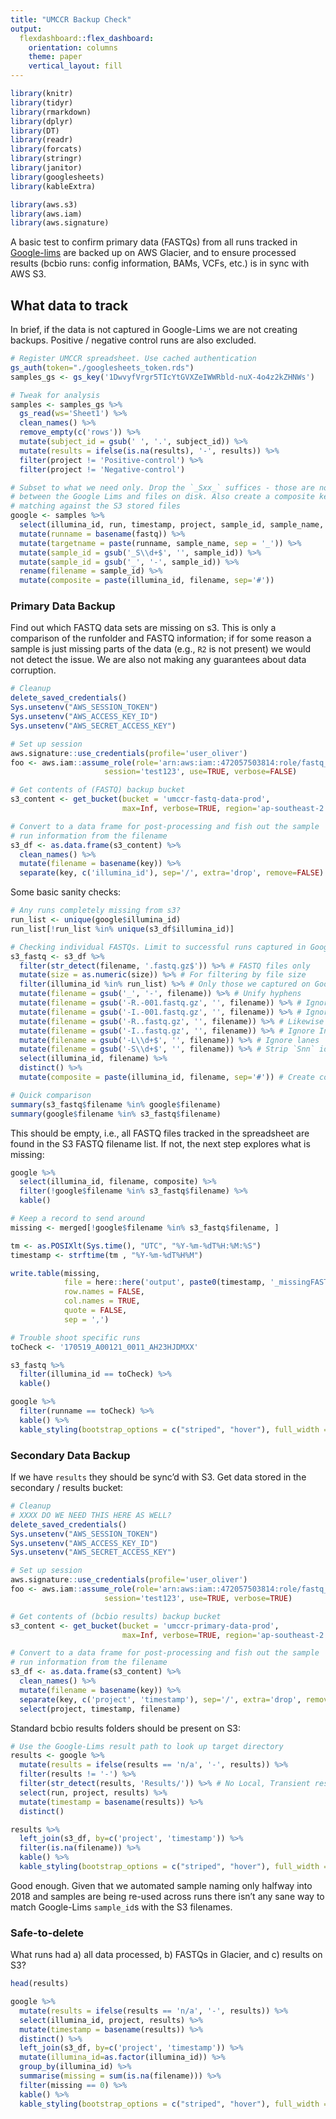 ```yaml
---
title: "UMCCR Backup Check"
output: 
  flexdashboard::flex_dashboard:
    orientation: columns
    theme: paper
    vertical_layout: fill
---
```


```r
library(knitr)
library(tidyr)
library(rmarkdown)
library(dplyr)
library(DT)
library(readr)
library(forcats)
library(stringr)
library(janitor)
library(googlesheets)
library(kableExtra)

library(aws.s3)
library(aws.iam)
library(aws.signature)
```

A basic test to confirm primary data (FASTQs) from all runs tracked in [Google-lims](https://docs.google.com/spreadsheets/d/1DwvyfVrgr5TIcYtGVXZeIWWRbld-nuX-4o4z2kZHNWs/edit#gid=0) are backed up on AWS Glacier, and to ensure processed results (bcbio runs: config information, BAMs, VCFs, etc.) is in sync with AWS S3. 

## What data to track

In brief, if the data is not captured in Google-Lims we are not creating backups. Positive / negative control runs are also excluded. 


```r
# Register UMCCR spreadsheet. Use cached authentication
gs_auth(token="./googlesheets_token.rds")
samples_gs <- gs_key('1DwvyfVrgr5TIcYtGVXZeIWWRbld-nuX-4o4z2kZHNWs')

# Tweak for analysis
samples <- samples_gs %>%
  gs_read(ws='Sheet1') %>%
  clean_names() %>%
  remove_empty(c('rows')) %>%
  mutate(subject_id = gsub(' ', '.', subject_id)) %>%
  mutate(results = ifelse(is.na(results), '-', results)) %>%
  filter(project != 'Positive-control') %>%
  filter(project != 'Negative-control')

# Subset to what we need only. Drop the `_Sxx_` suffices - those are not (yet) consistent 
# between the Google Lims and files on disk. Also create a composite key for 
# matching against the S3 stored files
google <- samples %>%
  select(illumina_id, run, timestamp, project, sample_id, sample_name, subject_id, fastq, results) %>%
  mutate(runname = basename(fastq)) %>%
  mutate(targetname = paste(runname, sample_name, sep = '_')) %>%
  mutate(sample_id = gsub('_S\\d+$', '', sample_id)) %>%
  mutate(sample_id = gsub('_', '-', sample_id)) %>%
  rename(filename = sample_id) %>%
  mutate(composite = paste(illumina_id, filename, sep='#'))
```

### Primary Data Backup

Find out which FASTQ data sets are missing on s3. This is only a comparison of the runfolder and FASTQ information; if for some reason a sample is just missing parts of the data (e.g., `R2` is not present) we would not detect the issue. We are also not making any guarantees about data corruption. 

```r
# Cleanup
delete_saved_credentials()
Sys.unsetenv("AWS_SESSION_TOKEN")
Sys.unsetenv("AWS_ACCESS_KEY_ID")
Sys.unsetenv("AWS_SECRET_ACCESS_KEY")

# Set up session
aws.signature::use_credentials(profile='user_oliver')
foo <- aws.iam::assume_role(role='arn:aws:iam::472057503814:role/fastq_data_uploader', 
                     session='test123', use=TRUE, verbose=FALSE)

# Get contents of (FASTQ) backup bucket
s3_content <- get_bucket(bucket = 'umccr-fastq-data-prod', 
                         max=Inf, verbose=TRUE, region='ap-southeast-2')

# Convert to a data frame for post-processing and fish out the sample
# run information from the filename
s3_df <- as.data.frame(s3_content) %>%
  clean_names() %>%
  mutate(filename = basename(key)) %>%
  separate(key, c('illumina_id'), sep='/', extra='drop', remove=FALSE)
```

Some basic sanity checks:

```r
# Any runs completely missing from s3?
run_list <- unique(google$illumina_id)
run_list[!run_list %in% unique(s3_df$illumina_id)]

# Checking individual FASTQs. Limit to successful runs captured in Google-LIMS (argh...)
s3_fastq <- s3_df %>%
  filter(str_detect(filename, '.fastq.gz$')) %>% # FASTQ files only
  mutate(size = as.numeric(size)) %>% # For filtering by file size
  filter(illumina_id %in% run_list) %>% # Only those we captured on Google
  mutate(filename = gsub('_', '-', filename)) %>% # Unify hyphens
  mutate(filename = gsub('-R.-001.fastq.gz', '', filename)) %>% # Ignore R1/R2
  mutate(filename = gsub('-I.-001.fastq.gz', '', filename)) %>% # Ignore Index
  mutate(filename = gsub('-R..fastq.gz', '', filename)) %>% # Likewise for those with missing lane
  mutate(filename = gsub('-I..fastq.gz', '', filename)) %>% # Ignore Index
  mutate(filename = gsub('-L\\d+$', '', filename)) %>% # Ignore lanes
  mutate(filename = gsub('-S\\d+$', '', filename)) %>% # Strip `Snn` identifier
  select(illumina_id, filename) %>%
  distinct() %>%
  mutate(composite = paste(illumina_id, filename, sep='#')) # Create composite key for merging

# Quick comparison
summary(s3_fastq$filename %in% google$filename)
summary(google$filename %in% s3_fastq$filename)
```

This should be empty, i.e., all FASTQ files tracked in the spreadsheet are found in the S3 FASTQ filename list. If not, the next step explores what is missing:

```r
google %>%
  select(illumina_id, filename, composite) %>%
  filter(!google$filename %in% s3_fastq$filename) %>%
  kable()

# Keep a record to send around
missing <- merged[!google$filename %in% s3_fastq$filename, ]

tm <- as.POSIXlt(Sys.time(), "UTC", "%Y-%m-%dT%H:%M:%S")
timestamp <- strftime(tm , "%Y-%m-%dT%H%M")

write.table(missing,
            file = here::here('output', paste0(timestamp, '_missingFASTQ.csv')),
            row.names = FALSE,
            col.names = TRUE,
            quote = FALSE,
            sep = ',')

# Trouble shoot specific runs
toCheck <- '170519_A00121_0011_AH23HJDMXX'

s3_fastq %>%
  filter(illumina_id == toCheck) %>%
  kable()

google %>%
  filter(runname == toCheck) %>%
  kable() %>%
  kable_styling(bootstrap_options = c("striped", "hover"), full_width = F)
```


### Secondary Data Backup

If we have `results` they should be sync'd with S3. Get data stored in the secondary / results bucket:

```r
# Cleanup
# XXXX DO WE NEED THIS HERE AS WELL?
delete_saved_credentials()
Sys.unsetenv("AWS_SESSION_TOKEN")
Sys.unsetenv("AWS_ACCESS_KEY_ID")
Sys.unsetenv("AWS_SECRET_ACCESS_KEY")

# Set up session
aws.signature::use_credentials(profile='user_oliver')
foo <- aws.iam::assume_role(role='arn:aws:iam::472057503814:role/fastq_data_uploader', 
                     session='test123', use=TRUE, verbose=TRUE)

# Get contents of (bcbio results) backup bucket
s3_content <- get_bucket(bucket = 'umccr-primary-data-prod', 
                         max=Inf, verbose=TRUE, region='ap-southeast-2')

# Convert to a data frame for post-processing and fish out the sample
# run information from the filename
s3_df <- as.data.frame(s3_content) %>%
  clean_names() %>%
  mutate(filename = basename(key)) %>%
  separate(key, c('project', 'timestamp'), sep='/', extra='drop', remove=FALSE) %>%
  select(project, timestamp, filename)
```

Standard bcbio results folders should be present on S3:

```r
# Use the Google-Lims result path to look up target directory
results <- google %>%
  mutate(results = ifelse(results == 'n/a', '-', results)) %>%
  filter(results != '-') %>%
  filter(str_detect(results, 'Results/')) %>% # No Local, Transient results
  select(run, project, results) %>%
  mutate(timestamp = basename(results)) %>%
  distinct()

results %>%
  left_join(s3_df, by=c('project', 'timestamp')) %>%
  filter(is.na(filename)) %>%
  kable() %>%
  kable_styling(bootstrap_options = c("striped", "hover"), full_width = F)
```

Good enough. Given that we automated sample naming only halfway into 2018 and samples are being re-used across runs there isn't any sane way to match Google-Lims `sample_id`s with the S3 filenames. 


### Safe-to-delete

What runs had a) all data processed, b) FASTQs in Glacier, and c) results on S3?

```r
head(results)

google %>%
  mutate(results = ifelse(results == 'n/a', '-', results)) %>%
  select(illumina_id, project, results) %>%
  mutate(timestamp = basename(results)) %>%
  distinct() %>%
  left_join(s3_df, by=c('project', 'timestamp')) %>%
  mutate(illumina_id=as.factor(illumina_id)) %>%
  group_by(illumina_id) %>%
  summarise(missing = sum(is.na(filename))) %>%
  filter(missing == 0) %>%
  kable() %>%
  kable_styling(bootstrap_options = c("striped", "hover"), full_width = F)
```





